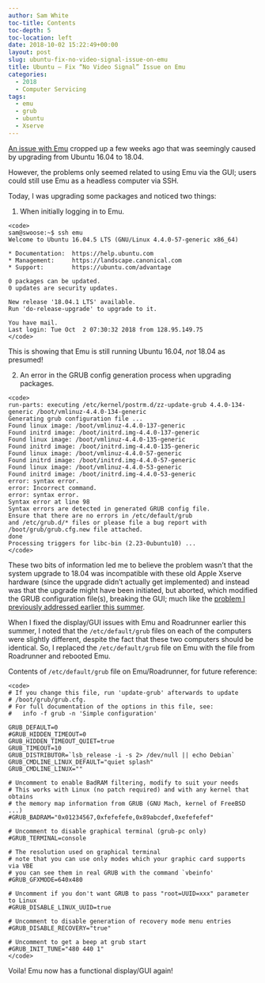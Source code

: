```yaml
---
author: Sam White
toc-title: Contents
toc-depth: 5
toc-location: left
date: 2018-10-02 15:22:49+00:00
layout: post
slug: ubuntu-fix-no-video-signal-issue-on-emu
title: Ubuntu – Fix “No Video Signal” Issue on Emu
categories:
  - 2018
  - Computer Servicing
tags:
  - emu
  - grub
  - ubuntu
  - Xserve
---
```


[An issue with Emu](https://github.com/RobertsLab/resources/issues/376) cropped up a few weeks ago that was seemingly caused by upgrading from Ubuntu 16.04 to 18.04.

However, the problems only seemed related to using Emu via the GUI; users could still use Emu as a headless computer via SSH.

Today, I was upgrading some packages and noticed two things:





  1. When initially logging in to Emu.


    
    <code>
    sam@swoose:~$ ssh emu
    Welcome to Ubuntu 16.04.5 LTS (GNU/Linux 4.4.0-57-generic x86_64)
    
    * Documentation:  https://help.ubuntu.com
    * Management:     https://landscape.canonical.com
    * Support:        https://ubuntu.com/advantage
    
    0 packages can be updated.
    0 updates are security updates.
    
    New release '18.04.1 LTS' available.
    Run 'do-release-upgrade' to upgrade to it.
    
    You have mail.
    Last login: Tue Oct  2 07:30:32 2018 from 128.95.149.75
    </code>



This is showing that Emu is still running Ubuntu 16.04, _not_ 18.04 as presumed!



  2. An error in the GRUB config generation process when upgrading packages.





    
    <code>
    run-parts: executing /etc/kernel/postrm.d/zz-update-grub 4.4.0-134-generic /boot/vmlinuz-4.4.0-134-generic
    Generating grub configuration file ...
    Found linux image: /boot/vmlinuz-4.4.0-137-generic
    Found initrd image: /boot/initrd.img-4.4.0-137-generic
    Found linux image: /boot/vmlinuz-4.4.0-135-generic
    Found initrd image: /boot/initrd.img-4.4.0-135-generic
    Found linux image: /boot/vmlinuz-4.4.0-57-generic
    Found initrd image: /boot/initrd.img-4.4.0-57-generic
    Found linux image: /boot/vmlinuz-4.4.0-53-generic
    Found initrd image: /boot/initrd.img-4.4.0-53-generic
    error: syntax error.
    error: Incorrect command.
    error: syntax error.
    Syntax error at line 98
    Syntax errors are detected in generated GRUB config file.
    Ensure that there are no errors in /etc/default/grub
    and /etc/grub.d/* files or please file a bug report with
    /boot/grub/grub.cfg.new file attached.
    done
    Processing triggers for libc-bin (2.23-0ubuntu10) ...
    </code>





These two bits of information led me to believe the problem wasn't that the system upgrade to 18.04 was incompatible with these old Apple Xserve hardware (since the upgrade didn't actually get implemented) and instead was that the upgrade might have been initiated, but aborted, which modified the GRUB configuration file(s), breaking the GUI; much like the [problem I previously addressed earlier this summer](https://robertslab.github.io/sams-notebook/posts/2018/2018-07-05-ubuntu-fix-no-video-signal-issue-on-emuroadrunner/).

When I fixed the display/GUI issues with Emu and Roadrunner earlier this summer, I noted that the `/etc/default/grub` files on each of the computers were slightly different, despite the fact that these two computers should be identical. So, I replaced the `/etc/default/grub` file on Emu with the file from Roadrunner and rebooted Emu.

Contents of `/etc/default/grub` file on Emu/Roadrunner, for future reference:


    
    <code>
    # If you change this file, run 'update-grub' afterwards to update
    # /boot/grub/grub.cfg.
    # For full documentation of the options in this file, see:
    #   info -f grub -n 'Simple configuration'
    
    GRUB_DEFAULT=0
    #GRUB_HIDDEN_TIMEOUT=0
    GRUB_HIDDEN_TIMEOUT_QUIET=true
    GRUB_TIMEOUT=10
    GRUB_DISTRIBUTOR=`lsb_release -i -s 2> /dev/null || echo Debian`
    GRUB_CMDLINE_LINUX_DEFAULT="quiet splash"
    GRUB_CMDLINE_LINUX=""
    
    # Uncomment to enable BadRAM filtering, modify to suit your needs
    # This works with Linux (no patch required) and with any kernel that obtains
    # the memory map information from GRUB (GNU Mach, kernel of FreeBSD ...)
    #GRUB_BADRAM="0x01234567,0xfefefefe,0x89abcdef,0xefefefef"
    
    # Uncomment to disable graphical terminal (grub-pc only)
    #GRUB_TERMINAL=console
    
    # The resolution used on graphical terminal
    # note that you can use only modes which your graphic card supports via VBE
    # you can see them in real GRUB with the command `vbeinfo'
    #GRUB_GFXMODE=640x480
    
    # Uncomment if you don't want GRUB to pass "root=UUID=xxx" parameter to Linux
    #GRUB_DISABLE_LINUX_UUID=true
    
    # Uncomment to disable generation of recovery mode menu entries
    #GRUB_DISABLE_RECOVERY="true"
    
    # Uncomment to get a beep at grub start
    #GRUB_INIT_TUNE="480 440 1"
    </code>



Voila! Emu now has a functional display/GUI again!
